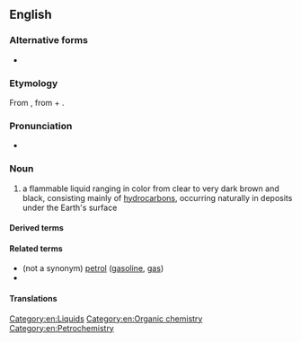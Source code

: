 {{also|Petroleum}}
==English==
{{wikipedia}}

===Alternative forms===
* {{alter|en|petrolæum||archaic}}

===Etymology===
From {{der|en|ML.|petroleum}}, from {{m|la|petra|t=rock}} + {{m|la|oleum|t=oil}}.

===Pronunciation===
* {{audio|En-us-petroleum.ogg|Audio (US)|lang=en}}

===Noun===
{{en-noun|petroleums|petrolea}}

# a flammable liquid ranging in color from clear to very dark brown and black, consisting mainly of [[hydrocarbon]]s, occurring naturally in deposits under the Earth's surface
#: {{syn|en|crude oil|oil}}

====Derived terms====
{{der3
|packaged petroleum product
|petrol
|petroleum coke
|Petroleum County
|petroleum ether
|petroleum jelly
|petroleum spirit
|lang=en}}

====Related terms====
* (not a synonym) [[petrol]] ([[gasoline]], [[gas]])
* {{l|en|linoleum}}

====Translations====
{{trans-see|oil}}

[[Category:en:Liquids]]
[[Category:en:Organic chemistry]]
[[Category:en:Petrochemistry]]